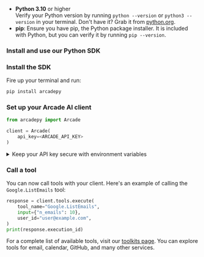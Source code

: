 
- **Python 3.10** or higher <br/> Verify your Python version by running `python --version` or `python3 --version` in your terminal. Don't have it? Grab it from [python.org](https://www.python.org/downloads/).
- **pip**: Ensure you have pip, the Python package installer. It is included with Python, but you can verify it by running `pip --version`.

### Install and use our Python SDK

<Steps>

### Install the SDK

Fire up your terminal and run:

```bash
pip install arcadepy
```

### Set up your Arcade AI client

```python
from arcadepy import Arcade

client = Arcade(
    api_key=<ARCADE_API_KEY>
)
```

<details className="rounded-lg border border-blue-100 bg-blue-50/30 p-4 my-4 dark:border-blue-900/50 dark:bg-blue-950/30 hover:bg-blue-100/50 dark:hover:bg-blue-950/40 transition-colors">
  <summary className="flex items-center gap-2 text-sm font-medium dark:hover:bg-transparent">
    <Info className="text-blue-500 dark:text-blue-400 w-4 h-4" />
    <span>Keep your API key secure with environment variables</span>
  </summary>

  <div className="mt-4 text-sm text-neutral-700 dark:text-neutral-300">
    We recommend storing your API key in a `.env` file using `python-dotenv`:

    1. Install python-dotenv:

    ```bash
    pip install python-dotenv
    ```

    2. Create a `.env` file:

    ```
    ARCADE_API_KEY=your_api_key_here
    ```

    3. Load the API key in your code:

    ```python
    from dotenv import load_dotenv
    import os

    load_dotenv()
    api_key = os.getenv("ARCADE_API_KEY")
    ```

  </div>
</details>

### Call a tool

You can now call tools with your client. Here's an example of calling the `Google.ListEmails` tool:

```python
response = client.tools.execute(
    tool_name="Google.ListEmails",
    input={"n_emails": 10},
    user_id="user@example.com",
)
print(response.execution_id)
```

For a complete list of available tools, visit our [toolkits page](/toolkits). You can explore tools for email, calendar, GitHub, and many other services.

</Steps>
